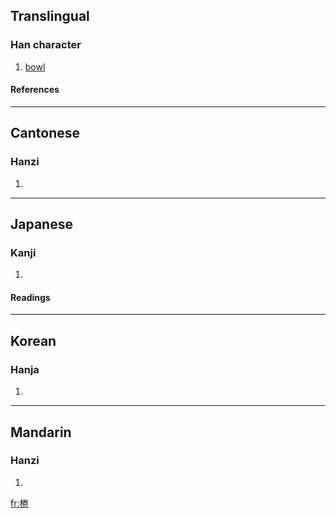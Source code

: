 ==Translingual==
===Han character===
{{Han char|rn=75|rad=木|as=08|sn=12|four=4992<sub>7</sub>|canj=木火手山 (DFQU)}}
# [[bowl]]
====References====
{{Han ref|kx=0534.060|dkj=14969|dj=0922.050|hdz=21238.020|uh=68EC|ud=26860|bh=D9AF|bd=55727}}

----
==Cantonese==
===Hanzi===
{{yue-hanzi|jyut=|y=hyun1}}
# {{defn|Cantonese}}

----
==Japanese==
===Kanji===
{{ja-kanji|grade=|rs=木08}}
# {{defn|Japanese}} 
====Readings====
{{ja-readings|on=[[けん]] (ken), [[かん]] (kan)|kun=}}

----
==Korean==
===Hanja===
{{ko-hanja|hangeul=권|eumhun=|rv=gwon|mr=kwŏn|y=kwen}}
# {{defn|Korean}}

----
==Mandarin==
===Hanzi===
{{cmn-hanzi|pin=[[quān]] (quan1)|wg=ch'üan<sup>1</sup>}}
# {{defn|Mandarin}}

[[fr:棬]]
